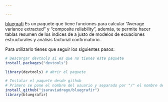 ```yaml
---

---
```


[bluegrafi](https://github.com/jsaraviadrago/bluegrafi) 
Es un paquete que tiene funciones para calcular "Average variance extracted" y "composite reliability", además, te permite hacer tablas resumen de los indices de a justo de modelos de ecuaciones estructurales y análisis factorial confirmatorio. 

Para utilizarlo tienes que seguir los siguientes pasos: 

```r
# Descargar devtools si es que no tienes este paquete
install.packages("devtools") 

library(devtools) # abrir el paquete

# Instalar el paquete desde github
# Primero se pone el nombre del usuario y separado por "/" el nombre del paquete
install_github("jsaraviadrago/bluegrafir") 
library(bluegrafir)


```



